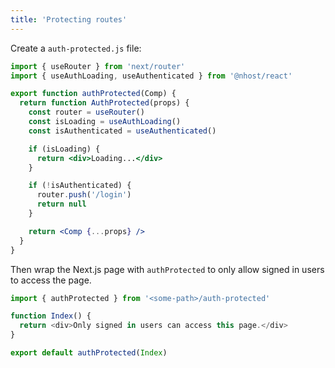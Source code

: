 ```yaml
---
title: 'Protecting routes'
---
```


Create a `auth-protected.js` file:

```jsx
import { useRouter } from 'next/router'
import { useAuthLoading, useAuthenticated } from '@nhost/react'

export function authProtected(Comp) {
  return function AuthProtected(props) {
    const router = useRouter()
    const isLoading = useAuthLoading()
    const isAuthenticated = useAuthenticated()

    if (isLoading) {
      return <div>Loading...</div>
    }

    if (!isAuthenticated) {
      router.push('/login')
      return null
    }

    return <Comp {...props} />
  }
}
```

Then wrap the Next.js page with `authProtected` to only allow signed in users to access the page.

```js
import { authProtected } from '<some-path>/auth-protected'

function Index() {
  return <div>Only signed in users can access this page.</div>
}

export default authProtected(Index)
```
